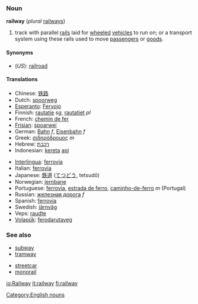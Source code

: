 ===Noun===
'''railway''' (''plural'' [[railways]])

# track with parallel [[rail]]s laid for [[wheeled]] [[vehicle]]s to run on; or a transport system using these rails used to move [[passenger]]s or [[goods]].

====Synonyms====
*(''US''): [[railroad]]

====Translations====
{{top}}
*Chinese: [[铁路]]
*Dutch: [[spoorweg]]
*[[Esperanto]]: [[Fervojo]]
*Finnish: [[rautatie]] ''sg'', [[rautatiet]] ''pl''
*French: [[chemin de fer]]
*[[Frisian]]: [[spoarwei]]
*German: [[Bahn]] ''f'', [[Eisenbahn]] ''f''
*Greek: [[σιδηρόδρομος]] ''m''
*Hebrew: [[רכבת]]
*Indonesian: [[kereta]] [[api]]
{{mid}}
*[[Interlingua]]: [[ferrovia]]
*Italian: [[ferrovia]]
*Japanese: [[鉄道]] ([[てつどう]], tetsudō)
*Norwegian: [[jernbane]]
*Portuguese: [[ferrovia]], [[estrada de ferro]], [[caminho-de-ferro]] ''m'' (Portugal)
*Russian: [[железная дорога]] ''f''
*Spanish: [[ferrovia]]
*Swedish: [[järnväg]]
*Veps: [[raudte]]
*[[Volapük]]: [[ferodarutaveg]]
{{bottom}}

=== See also ===
{{top}}
* [[subway]]
* [[tramway]]
{{mid}}
* [[streetcar]]
* [[monorail]]
{{bottom}}

[[Category:English nouns]]

[[io:Railway]]
[[it:railway]]
[[fi:railway]]